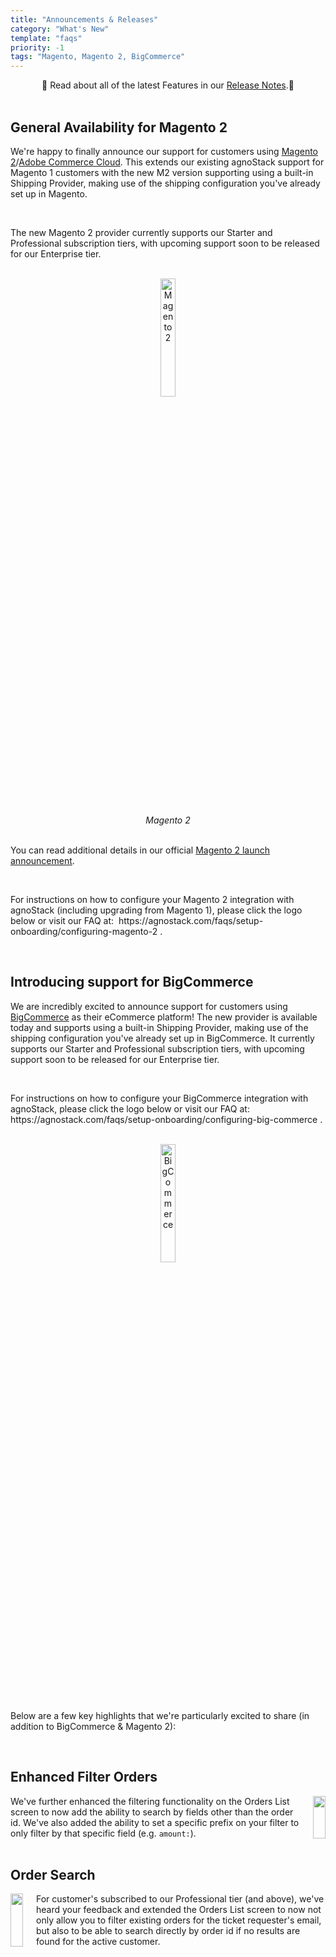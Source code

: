 ```yaml
---
title: "Announcements & Releases"
category: "What's New"
template: "faqs"
priority: -1
tags: "Magento, Magento 2, BigCommerce"
---
```


<Well isRecessed>
  <center>
    📣 Read about all of the latest Features in our <a href="/release-notes">Release Notes</a>.📣 
  </center>
</Well>

<br/>

## General Availability for Magento 2

We're happy to finally announce our support for customers using <a href="https://www.adobe.com/commerce/magento.html" target="_blank">Magento 2</a>/<a href="https://www.adobe.com/commerce/magento/enterprise.html" target="_blank">Adobe Commerce Cloud</a>. This extends our existing agnoStack support for Magento 1 customers with the new M2 version supporting using a built-in Shipping Provider, making use of the shipping configuration you've already set up in Magento.

<br/>

The new Magento 2 provider currently supports our Starter and Professional subscription tiers, with upcoming support soon to be released for our Enterprise tier.

<br/>

<center>
  <a href="/faqs/faqs/setup-onboarding/configuring-magento-2" class="logo">
    <img
      width="22%"
      title="Magento 2"
      src="/images/magento-logo.svg"
      data-canonical-src="/images/magento-logo.svg"
    />
  </a>
</center>

<center>
  <i>Magento 2</i>
</center>

<br/>

You can read additional details in our official <a href="/press-releases/magento-2-zendesk-integration">Magento 2 launch announcement</a>.

<br/>

<p>For instructions on how to configure your Magento 2 integration with agnoStack (including upgrading from Magento 1), please click the logo below or visit our FAQ at:&nbsp;
<Anchor href="/faqs/setup-onboarding/configuring-magento-2">
  https://agnostack.com/faqs/setup-onboarding/configuring-magento-2
</Anchor>.</p>

<br/>

## Introducing support for BigCommerce

We are incredibly excited to announce support for customers using <a href="https://www.bigcommerce.com" target="_blank">BigCommerce</a> as their eCommerce platform! The new provider is available today and supports using a built-in Shipping Provider, making use of the shipping configuration you've already set up in BigCommerce. It currently supports our Starter and Professional subscription tiers, with upcoming support soon to be released for our Enterprise tier.

<br/>

<p>For instructions on how to configure your BigCommerce integration with agnoStack, please click the logo below or visit our FAQ at:&nbsp; 
<Anchor href="/faqs/setup-onboarding/configuring-big-commerce">
  https://agnostack.com/faqs/setup-onboarding/configuring-big-commerce
</Anchor>.</p>

<br/>

<center>
  <a href="/faqs/setup-onboarding/configuring-big-commerce" class="logo">
    <img
      width="22%"
      title="BigCommerce"
      src="/images/bigcommerce-logo.svg"
      data-canonical-src="/images/bigcommerce-logo.svg"
    />
  </a>
</center>

<br/>
<br/>

Below are a few key highlights that we're particularly excited to share (in addition to BigCommerce & Magento 2):

<br/>

## Enhanced Filter Orders

<div class="columns">
  <div class="full">
    We've further enhanced the filtering functionality on the Orders List screen to now add the ability to search by fields other than the order id. We've also added the ability to set a specific prefix on your filter to only filter by that specific field (e.g. <code>amount:</code>).
  </div>
  <div class="third right">
    <img
      class="border"
      width="100%"
      src="/images/features-orders-filter-screenshot.png"
      data-canonical-src="/images/features-orders-filter-screenshot.png"
    />
  </div>
</div>

<br/>

## Order Search

<div class="columns">
  <div class="third left">
    <img
      class="border"
      width="100%"
      src="/images/features-order-search-screenshot.png"
      data-canonical-src="/images/features-order-search-screenshot.png"
    />
  </div>
  <div class="full">
    For customer's subscribed to our Professional tier (and above), we've heard your feedback and extended the Orders List screen to now not only allow you to filter existing orders for the ticket requester's email, but also to be able to search directly by order id if no results are found for the active customer.
  </div>
</div>

